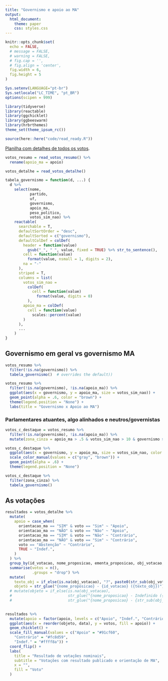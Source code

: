 ```yaml
---
title: "Governismo e apoio ao MA"
output:
  html_document:
    theme: paper
    css: styles.css
---
```


```r
knitr::opts_chunk$set(
  echo = FALSE,
  # message = FALSE,
  # warning = FALSE,
  # fig.cap = '',
  # fig.align = 'center',
  fig.width = 6,
  fig.height = 5
)

Sys.setenv(LANGUAGE="pt-br")
Sys.setlocale("LC_TIME", "pt_BR")
options(scipen = 999)
```

```r
library(tidyverse)
library(reactable)
library(ggchicklet)
library(ggbeeswarm)
library(hrbrthemes)
theme_set(theme_ipsum_rc())

source(here::here("code/read_ready.R"))
```

[Planilha com detalhes de todos os votos](https://docs.google.com/spreadsheets/d/1vwSEPmk9AXFtkkBGajgREhIWKNfg0OosccQwk-7tiGM/edit#gid=0).

```r
votos_resumo = read_votos_resumo() %>% 
  rename(apoio_ma = apoio) 

votos_detalhe = read_votos_detalhe()
```

```r
tabela_governismo = function(d, ...) {
  d %>%
    select(nome,
           partido,
           uf,
           governismo,
           apoio_ma,
           peso_politico,
           votos_sim_nao) %>%
    reactable(
      searchable = T,
      defaultSortOrder = "desc",
      defaultSorted = c("governismo"),
      defaultColDef = colDef(
        header = function(value)
          gsub("_", " ", value, fixed = TRUE) %>% str_to_sentence(),
        cell = function(value)
          format(value, nsmall = 1, digits = 2),
        na = "-"
      ),
      striped = T,
      columns = list(
        votos_sim_nao =
          colDef(
            cell = function(value)
              format(value, digits = 0)
          ),
        apoio_ma = colDef(
          cell = function(value)
            scales::percent(value)
        )
      ),
      ...
    )
}
```


## Governismo em geral vs governismo MA

```r
votos_resumo %>%
  filter(!is.na(governismo)) %>%
  tabela_governismo()  # overrides the default))
```

```r
votos_resumo %>% 
  filter(!is.na(governismo), !is.na(apoio_ma)) %>% 
  ggplot(aes(x = governismo, y = apoio_ma, size = votos_sim_nao)) + 
  geom_point(alpha = .6, color = "brown") + 
  theme(legend.position = "None") + 
  labs(title = "Governismo x Apoio ao MA")
```

### Parlamentares atuantes, algo alinhados e neutros/governistas

```r
votos_c_destaque = votos_resumo %>% 
  filter(!is.na(governismo), !is.na(apoio_ma)) %>% 
  mutate(zona_cinza = apoio_ma > .5 & votos_sim_nao > 10 & governismo > -1)

votos_c_destaque %>% 
  ggplot(aes(x = governismo, y = apoio_ma, size = votos_sim_nao, color = zona_cinza)) + 
  scale_color_manual(values = c("gray", "brown")) + 
  geom_point(alpha = .6) + 
  theme(legend.position = "None")
```

```r
votos_c_destaque %>% 
  filter(zona_cinza) %>% 
  tabela_governismo()
```


## As votações

```r
resultados = votos_detalhe %>%
  mutate(
    apoio = case_when(
      orientacao_ma == "SIM" & voto == "Sim" ~ "Apoio",
      orientacao_ma == "NÃO" & voto == "Não" ~ "Apoio",
      orientacao_ma == "SIM" & voto == "Não" ~ "Contrário",
      orientacao_ma == "NÃO" & voto == "Sim" ~ "Contrário",
      voto == "Abstenção" ~ "Contrário",
      TRUE ~ "Indef.",
    )
  ) %>%
  group_by(id_votacao, nome_proposicao, ementa_proposicao, obj_votacao, apoio, data) %>%
  summarise(votos = n(), 
            .groups = "drop") %>% 
  mutate(
    texto_obj = if_else(is.na(obj_votacao), "?", paste0(str_sub(obj_votacao, 1, 25), "...")),
    objeto = str_glue("{nome_proposicao} - {id_votacao} ({texto_obj})"))
  # mutate(objeto = if_else(is.na(obj_votacao), 
  #                         str_glue("{nome_proposicao} - Indefinido ({id_votacao})"), 
  #                         str_glue("{nome_proposicao} - {str_sub(obj_votacao, 1, 20)}...")))
  
```

```r
resultados %>% 
  mutate(apoio = factor(apoio, levels = c("Apoio", "Indef.", "Contrário"), ordered = T)) %>% 
  ggplot(aes(x = reorder(objeto, data), y = votos, fill = apoio)) + 
  geom_chicklet() + 
  scale_fill_manual(values = c("Apoio" = "#91cf60",
    "Contrário" = "#fc8d59",
    "Indef." = "#ffff8a")) + 
  coord_flip() + 
  labs(
    title = "Resultado de votações nominais", 
    subtitle = "Votações com resultado publicado e orientação de MA", 
    x = "",
    fill = "Voto"
  )
```
